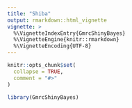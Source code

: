 ```yaml
---
title: "Shiba"
output: rmarkdown::html_vignette
vignette: >
  %\VignetteIndexEntry{GmrcShinyBayes}
  %\VignetteEngine{knitr::rmarkdown}
  %\VignetteEncoding{UTF-8}
---
```


```r
knitr::opts_chunk$set(
  collapse = TRUE,
  comment = "#>"
)
```

```r
library(GmrcShinyBayes)
```
